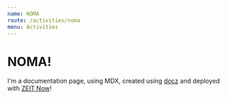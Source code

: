 ```yaml
---
name: NOMA
route: /activities/noma
menu: Activities
---
```


# NOMA!

I'm a documentation page, using MDX, created using [docz](https://docz.site) and deployed with [ZEIT Now](https://zeit.co/now)!
